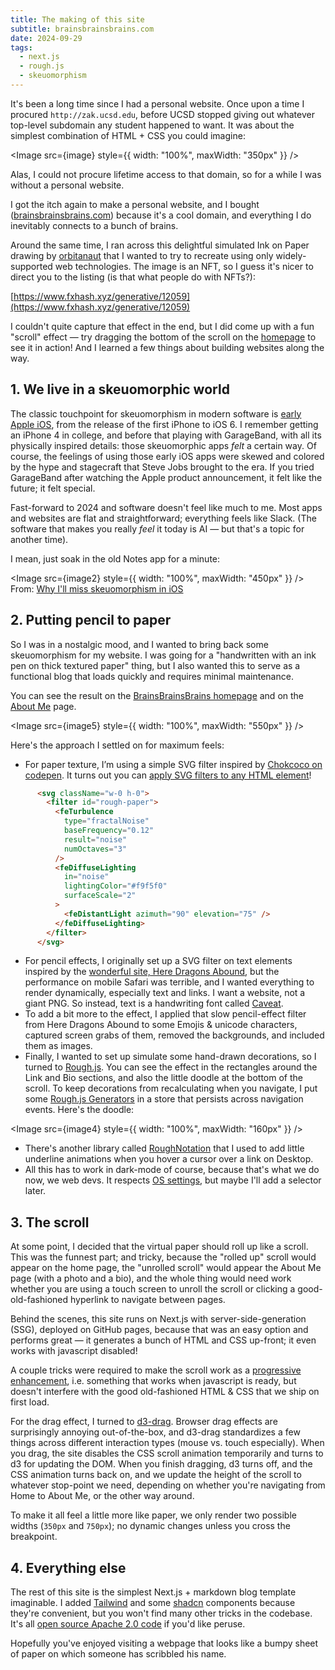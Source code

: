 ```yaml
---
title: The making of this site
subtitle: brainsbrainsbrains.com
date: 2024-09-29
tags:
  - next.js
  - rough.js
  - skeuomorphism
---
```



It's been a long time since I had a personal website. Once upon a time I
procured `http://zak.ucsd.edu`, before UCSD stopped giving out whatever top-level
subdomain any student happened to want. It was about the simplest combination
of HTML + CSS you could imagine:

<Image src={image} style={{ width: "100%", maxWidth: "350px" }} />

Alas, I could not procure lifetime access to that domain, so for a while I was
without a personal website.

I got the itch again to make a personal website, and I bought
([brainsbrainsbrains.com](https://brainsbrainsbrains.com)) because it's a cool
domain, and everything I do inevitably connects to a bunch of brains.

Around the same time, I ran across this delightful simulated Ink on Paper
drawing by [orbitanaut](https://www.fxhash.xyz/u/orbitanaut) that I wanted to
try to recreate using only widely-supported web technologies. The image is an
NFT, so I guess it's nicer to direct you to the listing (is that what people do
with NFTs?):

[https://www.fxhash.xyz/generative/12059](https://www.fxhash.xyz/generative/12059)

I couldn't quite capture that effect in the end, but I did come up with a fun
"scroll" effect — try dragging the bottom of the scroll on the
[homepage](https://www.brainsbrainsbrains.com/) to see it in action! And I
learned a few things about building websites along the way.

## 1. We live in a skeuomorphic world

The classic touchpoint for skeuomorphism in modern software is [early Apple
iOS](https://appleinsider.com/articles/22/08/23/what-apple-learned-from-skeuomorphism-and-why-it-still-matters),
from the release of the first iPhone to iOS 6. I remember getting an iPhone 4 in
college, and before that playing with GarageBand, with all its physically
inspired details: those skeuomorphic apps _felt_ a certain way. Of course, the
feelings of using those early iOS apps were skewed and colored by the hype and
stagecraft that Steve Jobs brought to the era. If you tried GarageBand after
watching the Apple product announcement, it felt like the future; it felt
special.

Fast-forward to 2024 and software doesn't feel like much to me. Most apps and
websites are flat and straightforward; everything feels like Slack. (The
software that makes you really _feel_ it today is AI — but that's a topic for
another time).

I mean, just soak in the old Notes app for a minute:

<Image src={image2} style={{ width: "100%", maxWidth: "450px" }} />
From: [Why I'll miss skeuomorphism in iOS](https://www.macworld.com/article/221261/why-ill-miss-skeuomorphism-in-ios.html)

## 2. Putting pencil to paper

So I was in a nostalgic mood, and I wanted to bring back some skeuomorphism for
my website. I was going for a "handwritten with an ink pen on thick textured
paper" thing, but I also wanted this to serve as a functional blog that loads
quickly and requires minimal maintenance.

You can see the result on the [BrainsBrainsBrains
homepage](https://www.brainsbrainsbrains.com/) and on the [About
Me](https://www.brainsbrainsbrains.com/about-me) page.

<Image src={image5} style={{ width: "100%", maxWidth: "550px" }} />


Here's the approach I settled on for maximum feels:

- For paper texture, I’m using a simple SVG filter inspired by [Chokcoco on
  codepen](https://codepen.io/Chokcoco/full/OJWLXPY). It turns out you can
  [apply SVG filters to any HTML
  element](https://www.noupe.com/design/svg-filters-how-to-apply-them-to-html-elements-96298.html)!

```html
      <svg className="w-0 h-0">
        <filter id="rough-paper">
          <feTurbulence
            type="fractalNoise"
            baseFrequency="0.12"
            result="noise"
            numOctaves="3"
          />
          <feDiffuseLighting
            in="noise"
            lightingColor="#f9f5f0"
            surfaceScale="2"
          >
            <feDistantLight azimuth="90" elevation="75" />
          </feDiffuseLighting>
        </filter>
      </svg>
```

- For pencil effects, I originally set up a SVG filter on text elements inspired
  by the [wonderful site, Here Dragons
  Abound](https://heredragonsabound.blogspot.com/2020/02/creating-pencil-effect-in-svg.html),
  but the performance on mobile Safari was terrible, and I wanted everything to
  render dynamically, especially text and links. I want a website, not a giant
  PNG. So instead, text is a handwriting font called
  [Caveat](https://fonts.google.com/specimen/Caveat).
- To add a bit more to the effect, I applied that slow pencil-effect filter from
  Here Dragons Abound to some Emojis & unicode characters, captured screen grabs
  of them, removed the backgrounds, and included them as images.
- Finally, I wanted to set up simulate some hand-drawn decorations, so I turned
  to [Rough.js](https://roughjs.com/). You can see the effect in the rectangles
  around the Link and Bio sections, and also the little doodle at the bottom of
  the scroll. To keep decorations from recalculating when you navigate, I put some
  [Rough.js Generators](https://github.com/rough-stuff/rough/wiki/RoughGenerator)
  in a store that persists across navigation events. Here's the doodle:

<Image src={image4} style={{ width: "100%", maxWidth: "160px" }} />

- There's another library called [RoughNotation](https://roughnotation.com/)
  that I used to add little underline animations when you hover a cursor over a
  link on Desktop.
- All this has to work in dark-mode of course, because that's what we do now, we
  web devs. It respects [OS
  settings](https://developer.mozilla.org/en-US/docs/Web/CSS/@media/prefers-color-scheme),
  but maybe I'll add a selector later.

## 3. The scroll

At some point, I decided that the virtual paper should roll up like a scroll.
This was the funnest part; and tricky, because the "rolled up" scroll would
appear on the home page, the "unrolled scroll" would appear the About Me page
(with a photo and a bio), and the whole thing would need work whether you are
using a touch screen to unroll the scroll or clicking a good-old-fashioned
hyperlink to navigate between pages.

Behind the scenes, this site runs on Next.js with server-side-generation (SSG),
deployed on GitHub pages, because that was an easy option and performs great —
it generates a bunch of HTML and CSS up-front; it even works with javascript
disabled!

A couple tricks were required to make the scroll work as a [progressive
enhancement](https://developer.mozilla.org/en-US/docs/Glossary/Progressive_Enhancement),
i.e. something that works when javascript is ready, but doesn't interfere with
the good old-fashioned HTML & CSS that we ship on first load.

For the drag effect, I turned to [d3-drag](https://d3js.org/d3-drag). Browser
drag effects are surprisingly annoying out-of-the-box, and d3-drag standardizes
a few things across different interaction types (mouse vs. touch especially).
When you drag, the site disables the CSS scroll animation temporarily and turns
to d3 for updating the DOM. When you finish dragging, d3 turns off, and the CSS
animation turns back on, and we update the height of the scroll to whatever
stop-point we need, depending on whether you're navigating from Home to About
Me, or the other way around.

To make it all feel a little more like paper, we only render two possible widths
(`350px` and `750px`); no dynamic changes unless you cross the breakpoint.

## 4. Everything else

The rest of this site is the simplest Next.js + markdown blog template
imaginable. I added [Tailwind](https://tailwindcss.com/) and some
[shadcn](https://ui.shadcn.com/) components because they're convenient, but you
won't find many other tricks in the codebase. It's all [open source Apache 2.0
code](https://github.com/zakandrewking/brainsbrainsbrains.com) if you'd like
peruse.

Hopefully you've enjoyed visiting a webpage that looks like a bumpy sheet of
paper on which someone has scribbled his name.
